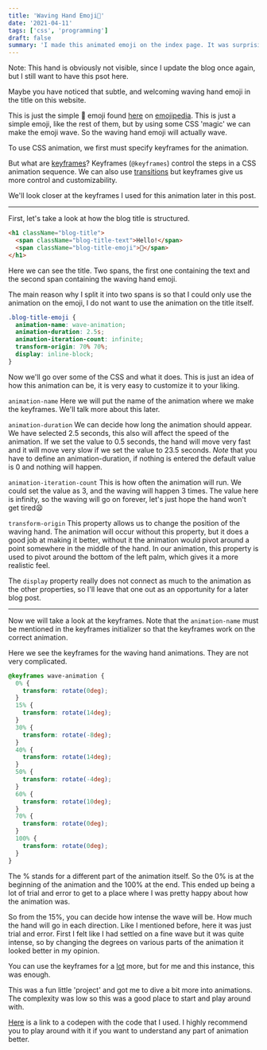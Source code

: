 ```yaml
---
title: 'Waving Hand Emoji👋'
date: '2021-04-11'
tags: ['css', 'programming']
draft: false
summary: 'I made this animated emoji on the index page. It was surprisingly simple.'
---
```


Note: This hand is obviously not visible, since I update the blog once again, but I still want to have this psot here.

Maybe you have noticed that subtle, and welcoming waving hand emoji in the title on this website.

This is just the simple 👋 emoji found [here](https://emojipedia.org/waving-hand/) on [emojipedia](https://emojipedia.org/). This is just a simple emoji, like the rest of them, but by using some CSS 'magic' we can make the emoji wave. So the waving hand emoji will actually wave.

To use CSS animation, we first must specify keyframes for the animation.

But what are [keyframes](https://www.w3schools.com/cssref/css3_pr_animation-keyframes.asp)?
Keyframes (`@keyframes`) control the steps in a CSS animation sequence. We can also use [transitions](https://www.w3schools.com/css/css3_transitions.asp) but keyframes give us more control and customizability.

We'll look closer at the keyframes I used for this animation later in this post.

---

First, let's take a look at how the blog title is structured.

```html
<h1 className="blog-title">
  <span className="blog-title-text">Hello!</span>
  <span className="blog-title-emoji">👋</span>
</h1>
```

Here we can see the title. Two spans, the first one containing the text and the second span containing the waving hand emoji.

The main reason why I split it into two spans is so that I could only use the animation on the emoji, I do not want to use the animation on the title itself.

```css
.blog-title-emoji {
  animation-name: wave-animation;
  animation-duration: 2.5s;
  animation-iteration-count: infinite;
  transform-origin: 70% 70%;
  display: inline-block;
}
```

Now we'll go over some of the CSS and what it does. This is just an idea of how this animation can be, it is very easy to customize it to your liking.

`animation-name` Here we will put the name of the animation where we make the keyframes. We'll talk more about this later.

`animation-duration` We can decide how long the animation should appear. We have selected 2.5 seconds, this also will affect the speed of the animation. If we set the value to 0.5 seconds, the hand will move very fast and it will move very slow if we set the value to 23.5 seconds.
_Note_ that you have to define an animation-duration, if nothing is entered the default value is 0 and nothing will happen.

`animation-iteration-count` This is how often the animation will run. We could set the value as 3, and the waving will happen 3 times. The value here is infinity, so the waving will go on forever, let's just hope the hand won't get tired😫

`transform-origin` This property allows us to change the position of the waving hand. The animation will occur without this property, but it does a good job at making it better, without it the animation would pivot around a point somewhere in the middle of the hand.
In our animation, this property is used to pivot around the bottom of the left palm, which gives it a more realistic feel.

The `display` property really does not connect as much to the animation as the other properties, so I'll leave that one out as an opportunity for a later blog post.

---

Now we will take a look at the keyframes. Note that the `animation-name` must be mentioned in the keyframes initializer so that the keyframes work on the correct animation.

Here we see the keyframes for the waving hand animations.
They are not very complicated.

```css
@keyframes wave-animation {
  0% {
    transform: rotate(0deg);
  }
  15% {
    transform: rotate(14deg);
  }
  30% {
    transform: rotate(-8deg);
  }
  40% {
    transform: rotate(14deg);
  }
  50% {
    transform: rotate(-4deg);
  }
  60% {
    transform: rotate(10deg);
  }
  70% {
    transform: rotate(0deg);
  }
  100% {
    transform: rotate(0deg);
  }
}
```

The % stands for a different part of the animation itself.
So the 0% is at the beginning of the animation and the 100% at the end.
This ended up being a lot of trial and error to get to a place where I was pretty happy about how the animation was.

So from the 15%, you can decide how intense the wave will be. How much the hand will go in each direction.
Like I mentioned before, here it was just trial and error. First I felt like I had settled on a fine wave but it was quite intense, so by changing the degrees on various parts of the animation it looked better in my opinion.

You can use the keyframes for a [lot](https://developer.mozilla.org/en-US/docs/Web/CSS/@keyframes) more, but for me and this instance, this was enough.

This was a fun little 'project' and got me to dive a bit more into animations. The complexity was low so this was a good place to start and play around with.

[Here](https://codepen.io/einargudnig/pen/YzNeZOG) is a link to a codepen with the code that I used. I highly recommend you to play around with it if you want to understand any part of animation better.
